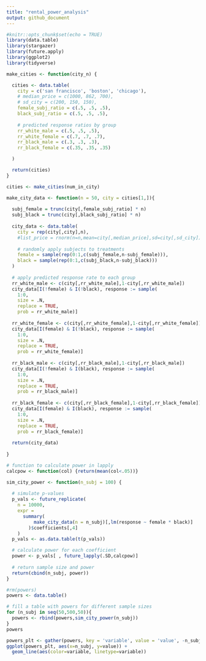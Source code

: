 ```yaml
---
title: "rental_power_analysis"
output: github_document
---
```


```r
#knitr::opts_chunk$set(echo = TRUE)
library(data.table)
library(stargazer)
library(future.apply)
library(ggplot2)
library(tidyverse)
```

```r
make_cities <- function(city_n) {

  cities <- data.table(
    city = c('san francisco', 'boston', 'chicago'),
    # median_price = c(1000, 862, 700),
    # sd_city = c(200, 150, 150),
    female_subj_ratio = c(.5, .5, .5),
    black_subj_ratio = c(.5, .5, .5),
    
    # predicted response ratios by group
    rr_white_male = c(.5, .5, .5),
    rr_white_female = c(.7, .7, .7),
    rr_black_male = c(.3, .3, .3),
    rr_black_female = c(.35, .35, .35)

  )

  return(cities)
}

cities <- make_cities(num_in_city)
```

```r
make_city_data <- function(n = 50, city = cities[1,]){
  
  subj_female = trunc(city[,female_subj_ratio] * n)
  subj_black = trunc(city[,black_subj_ratio] * n)
  
  city_data <- data.table(
    city = rep(city[,city],n),
    #list_price = rnorm(n=n,mean=city[,median_price],sd=city[,sd_city]),
    
    # randomly apply subjects to treatments
    female = sample(rep(0:1,c(subj_female,n-subj_female))),
    black = sample(rep(0:1,c(subj_black,n-subj_black)))
  )
  
  # apply predicted response rate to each group
  rr_white_male <- c(city[,rr_white_male],1-city[,rr_white_male])
  city_data[I(!female) & I(!black), response := sample(
    1:0,
    size = .N,
    replace = TRUE,
    prob = rr_white_male)]
  
  rr_white_female <- c(city[,rr_white_female],1-city[,rr_white_female])
  city_data[I(female) & I(!black), response := sample(
    1:0,
    size = .N,
    replace = TRUE,
    prob = rr_white_female)]
  
  rr_black_male <- c(city[,rr_black_male],1-city[,rr_black_male])
  city_data[I(!female) & I(black), response := sample(
    1:0,
    size = .N,
    replace = TRUE,
    prob = rr_black_male)]
  
  rr_black_female <- c(city[,rr_black_female],1-city[,rr_black_female])
  city_data[I(female) & I(black), response := sample(
    1:0,
    size = .N,
    replace = TRUE,
    prob = rr_black_female)]
  
  return(city_data)
  
}
```

```r
# function to calculate power in lapply
calcpow <- function(col) {return(mean(col<.05))}

sim_city_power <- function(n_subj = 100) {
  
  # simulate p-values
  p_vals <- future_replicate(
    n = 10000,
    expr = 
      summary(
          make_city_data(n = n_subj)[,lm(response ~ female * black)]
        )$coefficients[,4]
    )
  p_vals <- as.data.table(t(p_vals))

  # calculate power for each coefficient
  power <- p_vals[ , future_lapply(.SD,calcpow)]
  
  # return sample size and power
  return(cbind(n_subj, power))
}
```

```r
#rm(powers)
powers <- data.table()

# fill a table with powers for different sample sizes
for (n_subj in seq(50,500,50)){
  powers <- rbind(powers,sim_city_power(n_subj))
}
powers
```


```r
powers_plt <- gather(powers, key = 'variable', value = 'value', -n_subj)
ggplot(powers_plt, aes(x=n_subj, y=value)) +
  geom_line(aes(color=variable, linetype=variable))
```


